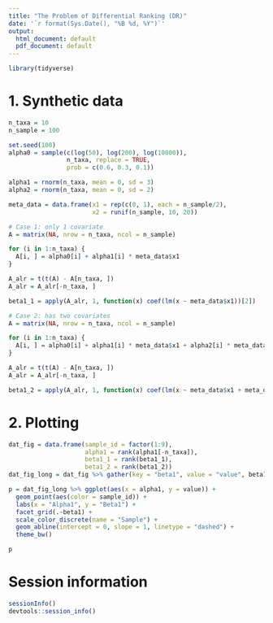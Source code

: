 ```yaml
---
title: "The Problem of Differential Ranking (DR)"
date: '`r format(Sys.Date(), "%B %d, %Y")`'
output:
  html_document: default
  pdf_document: default
---
```


```r
library(tidyverse)
```

# 1. Synthetic data

```r
n_taxa = 10
n_sample = 100

set.seed(100)
alpha0 = sample(c(log(50), log(200), log(10000)),
                n_taxa, replace = TRUE, 
                prob = c(0.6, 0.3, 0.1)) 

alpha1 = rnorm(n_taxa, mean = 0, sd = 3)
alpha2 = rnorm(n_taxa, mean = 0, sd = 2)

meta_data = data.frame(x1 = rep(c(0, 1), each = n_sample/2),
                       x2 = runif(n_sample, 10, 20))

# Case 1: only 1 covariate
A = matrix(NA, nrow = n_taxa, ncol = n_sample)

for (i in 1:n_taxa) {
  A[i, ] = alpha0[i] + alpha1[i] * meta_data$x1 
}

A_alr = t(t(A) - A[n_taxa, ])
A_alr = A_alr[-n_taxa, ]

beta1_1 = apply(A_alr, 1, function(x) coef(lm(x ~ meta_data$x1))[2])

# Case 2: has two covariates
A = matrix(NA, nrow = n_taxa, ncol = n_sample)

for (i in 1:n_taxa) {
  A[i, ] = alpha0[i] + alpha1[i] * meta_data$x1 + alpha2[i] * meta_data$x2
}

A_alr = t(t(A) - A[n_taxa, ])
A_alr = A_alr[-n_taxa, ]

beta1_2 = apply(A_alr, 1, function(x) coef(lm(x ~ meta_data$x1 + meta_data$x2))[2])
```

# 2. Plotting

```r
dat_fig = data.frame(sample_id = factor(1:9), 
                     alpha1 = rank(alpha1[-n_taxa]),
                     beta1_1 = rank(beta1_1),
                     beta1_2 = rank(beta1_2))
dat_fig_long = dat_fig %>% gather(key = "beta1", value = "value", beta1_1:beta1_2)

p = dat_fig_long %>% ggplot(aes(x = alpha1, y = value)) + 
  geom_point(aes(color = sample_id)) +
  labs(x = "Alpha1", y = "Beta1") +
  facet_grid(.~beta1) + 
  scale_color_discrete(name = "Sample") +
  geom_abline(intercept = 0, slope = 1, linetype = "dashed") +
  theme_bw()

p
```

# Session information

```r
sessionInfo()
devtools::session_info()
```
